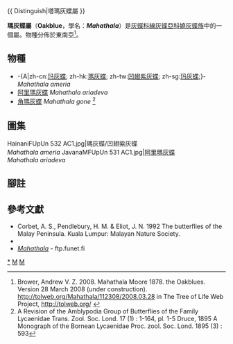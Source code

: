 {{NoteTA
|G1=Butterfly
}}
{{ Distinguish|塔瑪灰蝶屬 }}
{{Automatic taxobox
| taxon = Mahathala
| image = Mahathala ameria hainani 20141011.jpg
| image_caption = 瑪灰蝶/凹翅紫灰蝶<br />''Mahathala ameria hainani''
| authority = Moore, 1878
| type_species = 瑪灰蝶/凹翅紫灰蝶<br />''Amblypodia ameria''
| type_species_authority = Hewitson, 1862
| subdivision_ranks = 物種
| subdivision =
共3種，詳閱正文。
| synonyms = 
}}

'''瑪灰蝶屬'''（'''Oakblue'''，學名：'''''Mahathala'''''）是[[灰蝶科|灰蝶科]][[線灰蝶亞科|線灰蝶亞科]][[嬈灰蝶族|嬈灰蝶族]]中的一個屬。物種分佈於東南亞<ref name=tol>Brower, Andrew V. Z. 2008. Mahathala Moore 1878. the Oakblues. Version 28 March 2008 (under construction). http://tolweb.org/Mahathala/112308/2008.03.28 {{Wayback|url=http://tolweb.org/Mahathala/112308/2008.03.28 |date=20191201004018 }} in The Tree of Life Web Project, http://tolweb.org/ {{Wayback|url=http://tolweb.org/ |date=20110515100516 }} {{en}}</ref>。

== 物種 ==
* -{A|zh-cn:[[瑪灰蝶|玛灰蝶]]; zh-hk:[[瑪灰蝶|瑪灰蝶]]; zh-tw:[[瑪灰蝶|凹翅紫灰蝶]]; zh-sg:[[瑪灰蝶|玛灰蝶]];}- ''Mahathala ameria''
* [[阿里瑪灰蝶|阿里瑪灰蝶]] ''Mahathala ariadeva''
* [[⻆瑪灰蝶|⻆瑪灰蝶]] ''Mahathala gone'' <ref>A Revision of the Amblypodia Group of Butterflies of the Family Lycaenidae Trans. Zool. Soc. Lond. 17 (1) : 1-164, pl. 1-5 Druce, 1895 A Monograph of the Bornean Lycaenidae Proc. zool. Soc. Lond. 1895 (3) : 593</ref>

== 圖集 ==
<gallery>
HainaniFUpUn 532 AC1.jpg|瑪灰蝶/凹翅紫灰蝶<br />''Mahathala ameria''
JavanaMFUpUn 531 AC1.jpg|[[阿里瑪灰蝶|阿里瑪灰蝶]]<br />''Mahathala ariadeva''
</gallery>

== 腳註 ==
{{Reflist}}

== 參考文獻 ==
{{Commons category| Mahathala}}
* Corbet, A. S., Pendlebury, H. M. & Eliot, J. N. 1992 The butterflies of the Malay Peninsula. Kuala Lumpur: Malayan Nature Society.
* {{Cite book | author = 寿建新 周尧 李宇飞 | title = 世界蝴蝶分類名錄 | location = 中國 | publisher = 陝西科學技術出版社 | date = 2006-04-01 | ISBN = 9787536936768 | language= zh-hans }}
* [http://ftp.funet.fi/pub/sci/bio/life/insecta/lepidoptera/ditrysia/papilionoidea/lycaenidae/theclinae/mahathala ''Mahathala''] {{Wayback|url=http://ftp.funet.fi/pub/sci/bio/life/insecta/lepidoptera/ditrysia/papilionoidea/lycaenidae/theclinae/mahathala |date=20190811042850 }} - ftp.funet.fi
{{Taxonbar}}

{{線灰蝶亞科}}

[[Category:瑪灰蝶屬|*]]
[[Category:嬈灰蝶族|M]]
[[Category:1878年描述的分类群|M]]